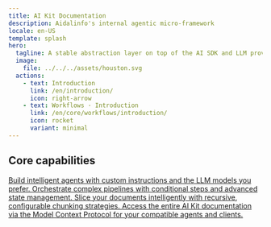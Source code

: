 ```yaml
---
title: AI Kit Documentation
description: Aidalinfo's internal agentic micro-framework
locale: en-US
template: splash
hero:
  tagline: A stable abstraction layer on top of the AI SDK and LLM providers. A compact, readable codebase tailored to production use cases.
  image:
    file: ../../../assets/houston.svg
  actions:
    - text: Introduction
      link: /en/introduction/
      icon: right-arrow
    - text: Workflows · Introduction
      link: /en/core/workflows/introduction/
      icon: rocket
      variant: minimal
---
```



<style>
{`
  .card-link {
    text-decoration: none;
    color: inherit;
  }

  /* Badge backgrounds and colors for Agents (blue) */
  .card-agents svg.icon {
    background: linear-gradient(135deg, rgba(59, 130, 246, 0.15), rgba(59, 130, 246, 0.05)) !important;
    border: 1px solid rgba(59, 130, 246, 0.3) !important;
    color: #3b82f6 !important;
    fill: #3b82f6 !important;
  }

  /* Badge backgrounds and colors for Workflows (purple) */
  .card-workflows svg.icon {
    background: linear-gradient(135deg, rgba(139, 92, 246, 0.15), rgba(139, 92, 246, 0.05)) !important;
    border: 1px solid rgba(139, 92, 246, 0.3) !important;
    color: #8b5cf6 !important;
    fill: #8b5cf6 !important;
  }

  /* Badge backgrounds and colors for Chunking (green) */
  .card-chunking svg.icon {
    background: linear-gradient(135deg, rgba(16, 185, 129, 0.15), rgba(16, 185, 129, 0.05)) !important;
    border: 1px solid rgba(16, 185, 129, 0.3) !important;
    color: #10b981 !important;
    fill: #10b981 !important;
  }

  /* Badge backgrounds and colors for MCP (orange) */
  .card-mcp svg.icon {
    background: linear-gradient(135deg, rgba(245, 158, 11, 0.15), rgba(245, 158, 11, 0.05)) !important;
    border: 1px solid rgba(245, 158, 11, 0.3) !important;
    color: #f59e0b !important;
    fill: #f59e0b !important;
  }
`}
</style>

## Core capabilities

<CardGrid stagger>
        <a href="/en/core/agents/" class="card-link card-agents">
                <Card title="Agents" icon="star">
                        Build intelligent agents with custom instructions and the LLM models you prefer.
                </Card>
        </a>
        <a href="/en/core/workflows/" class="card-link card-workflows">
                <Card title="Workflows" icon="random">
                        Orchestrate complex pipelines with conditional steps and advanced state management.
                </Card>
        </a>
        <a href="/en/utils/chunking/" class="card-link card-chunking">
                <Card title="Chunking" icon="document">
                        Slice your documents intelligently with recursive, configurable chunking strategies.
                </Card>
        </a>
        <a href="/en/mcp/usage/" class="card-link card-mcp">
                <Card title="MCP documentation" icon="information">
                        Access the entire AI Kit documentation via the Model Context Protocol for your compatible agents and clients.
                </Card>
        </a>
</CardGrid>
